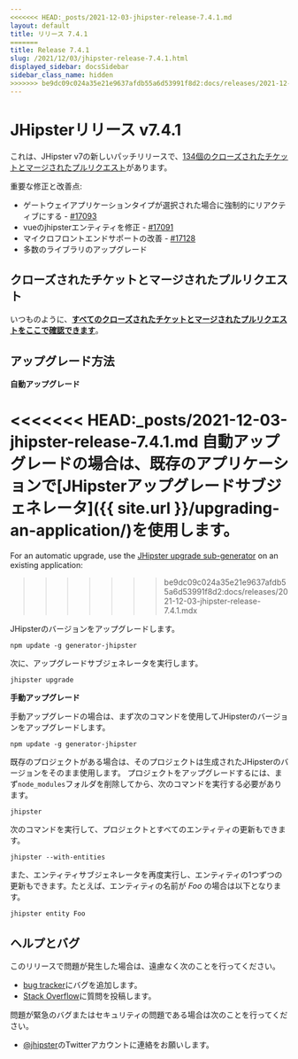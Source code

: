 ```yaml
---
<<<<<<< HEAD:_posts/2021-12-03-jhipster-release-7.4.1.md
layout: default
title: リリース 7.4.1
=======
title: Release 7.4.1
slug: /2021/12/03/jhipster-release-7.4.1.html
displayed_sidebar: docsSidebar
sidebar_class_name: hidden
>>>>>>> be9dc09c024a35e21e9637afdb55a6d53991f8d2:docs/releases/2021-12-03-jhipster-release-7.4.1.mdx
---
```


JHipsterリリース v7.4.1
==================

これは、JHipster v7の新しいパッチリリースで、[134個のクローズされたチケットとマージされたプルリクエスト](https://github.com/jhipster/generator-jhipster/issues?q=milestone%3A7.4.1+is%3Aclosed)があります。

重要な修正と改善点:
- ゲートウェイアプリケーションタイプが選択された場合に強制的にリアクティブにする - [#17093](https://github.com/jhipster/generator-jhipster/pull/17093)
- vueのjhipsterエンティティを修正 - [#17091](https://github.com/jhipster/generator-jhipster/pull/17091)
- マイクロフロントエンドサポートの改善 - [#17128](https://github.com/jhipster/generator-jhipster/pull/17128)
- 多数のライブラリのアップグレード


クローズされたチケットとマージされたプルリクエスト
------------
いつものように、__[すべてのクローズされたチケットとマージされたプルリクエストをここで確認できます](https://github.com/jhipster/generator-jhipster/issues?q=milestone%3A7.4.1+is%3Aclosed)__。

アップグレード方法
------------

**自動アップグレード**

<<<<<<< HEAD:_posts/2021-12-03-jhipster-release-7.4.1.md
自動アップグレードの場合は、既存のアプリケーションで[JHipsterアップグレードサブジェネレータ]({{ site.url }}/upgrading-an-application/)を使用します。
=======
For an automatic upgrade, use the [JHipster upgrade sub-generator](/upgrading-an-application/) on an existing application:
>>>>>>> be9dc09c024a35e21e9637afdb55a6d53991f8d2:docs/releases/2021-12-03-jhipster-release-7.4.1.mdx

JHipsterのバージョンをアップグレードします。

```
npm update -g generator-jhipster
```

次に、アップグレードサブジェネレータを実行します。

```
jhipster upgrade
```

**手動アップグレード**

手動アップグレードの場合は、まず次のコマンドを使用してJHipsterのバージョンをアップグレードします。

```
npm update -g generator-jhipster
```

既存のプロジェクトがある場合は、そのプロジェクトは生成されたJHipsterのバージョンをそのまま使用します。
プロジェクトをアップグレードするには、まず`node_modules`フォルダを削除してから、次のコマンドを実行する必要があります。

```
jhipster
```

次のコマンドを実行して、プロジェクトとすべてのエンティティの更新もできます。

```
jhipster --with-entities
```

また、エンティティサブジェネレータを再度実行し、エンティティの1つずつの更新もできます。たとえば、エンティティの名前が _Foo_ の場合は以下となります。

```
jhipster entity Foo
```


ヘルプとバグ
--------------

このリリースで問題が発生した場合は、遠慮なく次のことを行ってください。

- [bug tracker](https://github.com/jhipster/generator-jhipster/issues?state=open)にバグを追加します。
- [Stack Overflow](http://stackoverflow.com/tags/jhipster/info)に質問を投稿します。

問題が緊急のバグまたはセキュリティの問題である場合は次のことを行ってください。

- [@jhipster](https://twitter.com/jhipster)のTwitterアカウントに連絡をお願いします。
